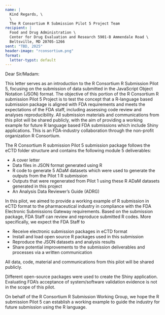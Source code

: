 ```yaml
---
name: |
  Kind Regards, \
  \ 
  The R Consortium R Submission Pilot 5 Project Team
recipient: |
  Food and Drug Administration \
  Center for Drug Evaluation and Research 5901-B Ammendale Road \
  Beltsville, MD 20705-1266
sent: "TBD, 2025"
header-image: "rconsortium.png"
format:
  letter-typst: default
---
```


Dear Sir/Madam:

This letter serves as an introduction to the R Consortium R Submission Pilot 5, focusing on the submission of data submitted in the JavaScript Object Notation (JSON) format. The objective of this portion of the R Consortium R submission Pilot 5 Project is to test the concept that a R-language based submission package is aligned with FDA requirements and meets the expectations of the FDA staff, including assessing code review and analyses reproducibility. All submission materials and communications from this pilot will be shared publicly, with the aim of providing a working example for future R language based FDA submissions which include Shiny applications. This is an FDA-industry collaboration through the non-profit organization R Consortium.

The R Consortium R submission Pilot 5 submission package follows the eCTD folder structure and contains the following module 5 deliverables:

- A cover letter
- Data files in JSON format generated using R
- R code to generate 5 ADaM datasets which were used to generate the outputs from the Pilot 1 R submission
- Outputs that were regenerated from Pilot 1 using these R ADaM datasets generated in this project
- An Analysis Data Reviewer's Guide (ADRG)

In this pilot, we aimed to provide a working example of R submission in eCTD format to the pharmaceutical industry in compliance with the FDA Electronic Submissions Gateway requirements. Based on the submission package, FDA Staff can review and reproduce submitted R codes. More specifically, we expect the FDA Staff to

- Receive electronic submission packages in eCTD format
- Install and load open source R packages used in this submission
- Reproduce the JSON datasets and analysis results
- Share potential improvements to the submission deliverables and processes via a written communication

All data, code, material and communications from this pilot will be shared publicly.

Different open-source packages were used to create the Shiny application. Evaluating FDA’s acceptance of system/software validation evidence is not in the scope of this pilot.

On behalf of the R Consortium R Submission Working Group, we hope the R submission Pilot 5 can establish a working example to guide the industry for future submission using the R language.
